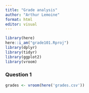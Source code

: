```yaml
---
title: "Grade analysis"
author: "Arthur Lemoine"
format: html
editor: visual
---
```


```r
library(here)
here::i_am("grade101.Rproj")
library(dplyr)
library(tidyr)
library(ggplot2)
library(vroom)
```

### Question 1

```r
grades <- vroom(here('grades.csv'))
```

